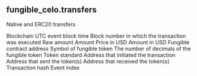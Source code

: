 ## fungible_celo.transfers 
Native and ERC20 transfers


<ParamField path="blockchain">
Blockchain
</ParamField>
<ParamField path="block_time">
UTC event block time
</ParamField>
<ParamField path="block_number">
Block number in which the transaction was executed
</ParamField>
<ParamField path="amount_raw">
Raw amount
</ParamField>
<ParamField path="amount">
Amount
</ParamField>
<ParamField path="usd_price">
Price in USD
</ParamField>
<ParamField path="usd_amount">
Amount in USD
</ParamField>
<ParamField path="contract_address">
Fungible contract address
</ParamField>
<ParamField path="symbol">
Symbol of fungible token
</ParamField>
<ParamField path="decimals">
The number of decimals of the fungible token
</ParamField>
<ParamField path="token_standard">
Token standard
</ParamField>
<ParamField path="tx_from">
Address that initiated the transaction
</ParamField>
<ParamField path="from">
Address that sent the token(s)
</ParamField>
<ParamField path="to">
Address that received the token(s)
</ParamField>
<ParamField path="tx_hash">
Transaction hash
</ParamField>
<ParamField path="evt_index">
Event index
</ParamField>
